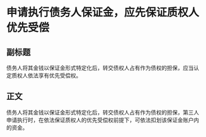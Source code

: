 # 申请执行债务人保证金，应先保证质权人优先受偿
## 副标题
债务人将其金钱以保证金形式特定化后，转交债权人占有作为债权的担保，应当认定质权人依法享有优先受偿权。
## 正文
债务人将其金钱以保证金形式特定化后，转交债权人占有作为债权的担保，第三人申请执行时，在依法保证质权人的优先受偿权前提下，可依法扣划该保证金账户内的资金。